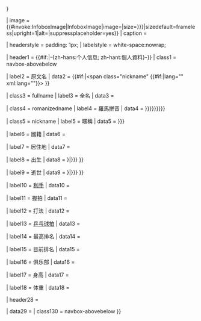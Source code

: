 {{Infobox
| bodyclass   = vcard

| aboveclass  = fn
| above       = {{{playername|{{{name<includeonly>|{{PAGENAME}}</includeonly>}}}}}}

| image       = {{#invoke:InfoboxImage|InfoboxImage|image={{{image<includeonly>|</includeonly>}}}|size={{{image_size|{{{imagesize|}}}}}}|sizedefault=frameless|upright=1|alt={{{alt|}}}|suppressplaceholder=yes}}
| caption     = {{{caption<includeonly>|</includeonly>}}}

| headerstyle = padding: 1px;
| labelstyle  = white-space:nowrap;

| header1    = {{#if:{{{image<includeonly>|</includeonly>}}}|-{zh-hans:个人信息; zh-hant:個人資料}-}}
| class1     = navbox-abovebelow

| label2     = 原文名
| data2      = {{#if:{{{native_name<includeonly>|</includeonly>}}}|<span class="nickname" {{#if:{{{native_name_lang|}}}|lang="{{{native_name_lang}}}" xml:lang="{{{native_name_lang}}}"}}>{{{native_name}}}</span> }}

| class3     = fullname
| label3     = 全名
| data3      = {{{fullname<includeonly>|</includeonly>}}}

| class4     = romanizedname
| label4     = 羅馬拼音
| data4      = {{{罗马拼音|{{{羅馬拼音|{{{romaji|{{{romanizedname<includeonly>|</includeonly>}}}}}}}}}}}}

| class5     = nickname
| label5     = 暱稱
| data5      = {{{nicknames|{{{nickname<includeonly>|</includeonly>}}}}}}

| label6     = 國籍
| data6      = {{{nationality<includeonly>|</includeonly>}}}

| label7     = 居住地
| data7      = {{{residence<includeonly>|</includeonly>}}}

| label8     = 出生
| data8      = {{br separated entries|{{{birthdate|{{{birth_date<includeonly>|</includeonly>}}}}}}|{{{birthplace|{{{birth_place<includeonly>|</includeonly>}}}}}} }} 

| label9     = 逝世
| data9      = {{br separated entries|{{{deathdate|{{{death_date<includeonly>|</includeonly>}}}}}}|{{{deathplace|{{{death_place<includeonly>|</includeonly>}}}}}} }} 

| label10     = [[利手]]
| data10      = {{{handedness<includeonly>|</includeonly>}}}

| label11     = 握拍
| data11      = {{{grips<includeonly>|</includeonly>}}}

| label12     = 打法
| data12      = {{{playingstyle<includeonly>|</includeonly>}}}

| label13    = [[乒乓球拍]]
| data13     = {{{equipment<includeonly>|</includeonly>}}}

| label14    = 最高排名
| data14     = {{{hrank<includeonly>|</includeonly>}}}

| label15    = 目前排名
| data15     = {{{crank<includeonly>|</includeonly>}}}

| label16    = 俱乐部
| data16     = {{{club<includeonly>|</includeonly>}}}

| label17    = 身高
| data17     = {{{height<includeonly>|</includeonly>}}}

| label18    = 体重
| data18     = {{{weight<includeonly>|</includeonly>}}}

| header28   = {{Infobox medal templates
  |medals = {{{medaltemplates<includeonly>|</includeonly>}}}
  |expand = {{{show-medals|}}}
  }}

| data29     = {{{embed|}}}
| class130    = navbox-abovebelow
}}<noinclude>{{documentation}}</noinclude>